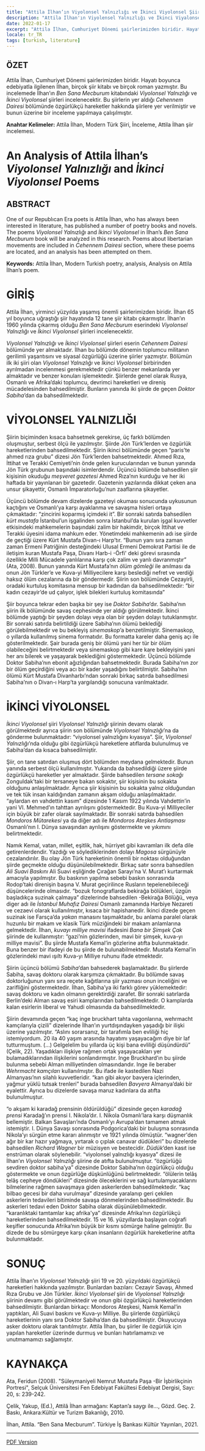 ```yaml
---
title: "Attila İlhan’ın Viyolonsel Yalnızlığı ve İkinci Viyolonsel Şiirleri Üzerine Bir İnceleme"
description: "Attila İlhan'ın Viyolensel Yalnızlığı ve İkinci Viyalonsel şiirlerindeki imgeler ve anlamlar nasıl aktarılmaktadır?"
date: 2022-01-17
excerpt: "Attila İlhan, Cumhuriyet Dönemi şairlerimizden biridir. Hayatı boyunca edebiyatla ilgilenen İlhan, birçok şiir kitabı ve birçok roman yazmıştır. Bu incelemede İlhan’ın _Ben Sana Mecburum_ kitabındaki _Viyolonsel Yalnızlığı_ ve _İkinci Viyolonsel_ şiirleri incelenecektir. Bu şiirlerin yer aldığı _Cehennem Dairesi_ bölümünde özgürlükçü hareketler hakkında şiirlere yer verilmiştir ve bunun üzerine bir inceleme yapılmaya çalışılmıştır."
locale: tr_TR
tags: [turkish, literature]
---
```

## ÖZET

Attila İlhan, Cumhuriyet Dönemi şairlerimizden biridir. 
Hayatı boyunca edebiyatla ilgilenen İlhan, birçok şiir kitabı ve birçok roman yazmıştır. 
Bu incelemede İlhan’ın _Ben Sana Mecburum_ kitabındaki _Viyolonsel Yalnızlığı_ ve _İkinci Viyolonsel_ şiirleri incelenecektir. 
Bu şiirlerin yer aldığı _Cehennem Dairesi_ bölümünde özgürlükçü hareketler hakkında şiirlere yer verilmiştir ve bunun üzerine bir inceleme yapılmaya çalışılmıştır.

**Anahtar Kelimeler:** Attila İlhan, Modern Türk Şiiri, İnceleme, Attila İlhan şiir incelemesi.

# An Analysis of Attila İlhan’s _Viyolonsel Yalnızlığı_ and _İkinci Viyolonsel_ Poems

## ABSTRACT

One of our Republıcan Era poets is Attila İlhan, who has always been interested in literature, has published a number of poetry books and novels. 
The poems _Viyolonsel Yalnızlığı_ and _İkinci Viyolonsel_ in İlhan’s _Ben Sana Mecburum_ book will be analyzed in this research. 
Poems about libertarian movements are included in _Cehennem Dairesi_ section, where these poems are located, and an analysis has been attempted on them.

**Keywords:** Attila İlhan, Modern Turkish poetry, analysis, Analysis on Attila İlhan’s poem.

# GİRİŞ

Attila İlhan, yirminci yüzyılda yaşamış önemli şairlerimizden biridir. 
İlhan 65 yıl boyunca uğraştığı şiir hayatında 12 tane şiir kitabı çıkarmıştır. 
İlhan’ın 1960 yılında çıkarmış olduğu _Ben Sana Mecburum_ eserindeki _Viyolonsel Yalnızlığı_ ve _İkinci Viyolonsel_ şiirleri incelenecektir. 

_Viyolonsel Yalnızlığı_ ve _İkinci Viyolonsel_ şiirleri eserin _Cehennem Dairesi_ bölümünde yer almaktadır. 
İlhan bu bölümde dönemin toplumcu militanın gerilimli yaşantısını ve siyasal özgürlüğü üzerine şiirler yazmıştır. 
Bölümün ilk iki şiiri olan _Viyolonsel Yalnızlığı_ ve _İkinci Viyolonsel_ birbirinden ayrılmadan incelenmesi gerekmektedir çünkü benzer mekanlarda yer almaktadır ve benzer konuları işlemektedir. 
Şiirlerde genel olarak Rusya, Osmanlı ve Afrika’daki toplumcu, devrimci hareketleri ve direniş mücadelesinden bahsedilmiştir. 
Bunların yanında iki şiirde de geçen _Doktor Sabiha_’dan da bahsedilmektedir. 

# VİYOLONSEL YALNIZLIĞI

Şiirin biçiminden kısaca bahsetmek gerekirse, üç farklı bölümden oluşmuştur, serbest ölçü ile yazılmıştır. 
Şiirde Jön Türk’lerden ve özgürlük hareketlerinden bahsedilmektedir. 
Şiirin ikinci bölümünde geçen “paris’te ahmed rıza grubu” dizesi Jön Türk’lerden bahsetmektedir. 
Ahmed Rıza, İttihat ve Terakki Cemiyeti’nin önde gelen kurucularından ve bunun yanında Jön Türk grubunun başındaki isimlerdendir. 
Üçüncü bölümde bahsedilen şiir kişisinin okuduğu _meşveret gazetesi_ Ahmed Rıza’nın kurduğu ve her iki haftada bir yayınlanan bir gazetedir. 
Gazetenin yazılarında dikkat çeken ana unsur şikayettir, Osmanlı İmparatorluğu’nun zaaflarına şikayetler. 

Üçüncü bölümde devam dizelerde gazeteyi okuması sonucunda uykusunun kaçtığını ve Osmanlı’ya karşı ayaklanma ve savaşma hisleri ortaya çıkmaktadır: 
“zincirini koparmış içimdeki it”. Bir sonraki satırda bahsedilen _kürt mustafa_ İstanbul’un işgalinden sonra İstanbul’da kurulan işgal kuvvetler 
etkisindeki mahkemelerin başındaki zalim bir hakimdir, birçok İttihat ve Terakki üyesini idama mahkum eder. Yönetimdeki mahkemenin adı ise şiirde de geçtiği 
üzere Kürt Mustafa Divan-ı Harp’tır. “Bunun yanı sıra zaman zaman Ermeni Patriğinin desteğindeki Ulusal Ermeni Demokrat Partisi ile de iletişim kuran Mustafa Paşa,
Divanı Harb-i -Örfi' deki görevi sırasında özellikle Milli Mücadele yanlılarına karşı çok zalim ve yanlı davranmıştır” (Ata, 2008). Bunun yanında Kürt Mustafa’nın _ölüm 
gömleği_ ile anılması da onun Jön Türkler’e ve Kuva-yi Milliyecilere karşı beslediği nefret ve verdiği haksız ölüm cezalarına da bir göndermedir. 
Şiirin son bölümünde Cezayirli, oradaki kurtuluş komitasına mensup bir kadından da bahsedilmektedir: “bir kadın cezayir’de ud çalıyor, işlek bilekleri kurtuluş komitasında”

Şiir boyunca tekrar eden başka bir şey ise _Doktor Sabiha_’dır. Sabiha’nın şiirin ilk bölümünde savaş cephesinde yer aldığı görülmektedir. 
İkinci bölümde yaptığı bir şeyden dolayı veya olan bir şeyden dolayı tutuklanmıştır. Bir sonraki satırda belirtildiği üzere Sabiha’nın ölümü beklediği 
görülebilmektedir ve bu bekleyiş _sinemaskop_’a benzetilmiştir. Sinemaskop, o yıllarda kullanılmış sinema formatıdır. Bu formatta kareler daha geniş açı ile 
gösterilmektedir. Şair burada geniş bir ölümü yani her tür bir ölüm olabileceğini belirtmektedir veya sinemaskop gibi kare kare bekleyişini yani her anı bilerek ve 
yaşayarak beklediğini göstermektedir. Üçüncü bölümde Doktor Sabiha’nın ebonit ağızlığından bahsetmektedir. Burada Sabiha’nın zor bir ölüm geçirdiğini veya acı bir 
kader yaşadığını belirtilmiştir. Sabiha’nın ölümü Kürt Mustafa Divanharbı’ndan sonraki birkaç satırda bahsedilmesi Sabiha’nın o Divan-ı Harp’ta yargılandığı sonucuna varılmaktadır.

# İKİNCİ VİYOLONSEL

_İkinci Viyolonsel_ şiiri _Viyolonsel Yalnızlığı_ şiirinin devamı olarak görülmektedir ayrıca şiirin son bölümünde _Viyolonsel Yalnızlığı_’na da gönderme bulunmaktadır: 
“viyolonsel yalnızlığını kıyasıya”. Şiir, _Viyolonsel Yalnızlığı_’nda olduğu gibi özgürlükçü hareketlere atıflarda bulunulmuş ve Sabiha’dan da kısaca bahsedilmiştir. 

Şiir, on tane satırdan oluşmuş dört bölümden meydana gelmektedir. Bunun yanında serbest ölçü kullanılmıştır. Yukarıda da bahsedildiği üzere şiirde özgürlükçü hareketler 
yer almaktadır. Şiirde bahsedilen _tersane sokağı_ Zonguldak’taki bir tersaneye bakan sokaktır, şiir kişisinin bu sokakta olduğunu anlaşılmaktadır. Ayrıca şiir kişisinin bu 
sokakta yalnız olduğundan ve tek tük insan kaldığından zamanın akşam olduğu anlaşılmaktadır. “aylardan en vahdettin kasım” dizesinde 1 Kasım 1922 yılında Vahdettin’in 
yani VI. Mehmed’ın tahttan ayrılışını göstermektedir. Bu Kuva-yi Milliyeciler için büyük bir zafer olarak sayılmaktadır. Bir sonraki satırda bahsedilen _Mondoros 
Mütarekesi_ ya da diğer adı ile _Mondoros Ateşkes Antlaşması_ Osmanlı’nın I. Dünya savaşından ayrılışını göstermekte ve yıkımını belirtmektedir. 
	
Namık Kemal, vatan, millet, eşitlik, hak, hürriyet gibi kavramları ilk defa dile getirenlerdendir. Yazdığı ve söylediklerinden dolayı _Magosa_ sürgünüyle cezalandırılır.
Bu olay Jön Türk hareketinin önemli bir noktası olduğundan şiirde geçmekte olduğu düşünülebilmektedir. Birkaç satır sonra bahsedilen _Ali Suavi Baskını_ Ali Suavi 
eşliğinde Çırağan Sarayı’na V. Murat’ı kurtarmak amacıyla yapılmıştır. Bu baskının yapılma sebebi baskın sonrasında Rodop’taki direnişin başına V. Murat geçirilince 
Rusların tepelenebileceği düşüncelerinde olmasıdır. “bozuk fonograflarda bekirağa bölükleri, üzgün başladıkça suzinak çalmaya” dizelerinde bahsedilen -Bekirağa Bölüğü_ 
veya diger adı ile _İstanbul Muhafız Dairesi_ Osmanlı zamanında Harbiye Nezareti ve cezaevi olarak kullanılmıştır, kısaca bir hapishanedir. İkinci dizede geçen suzinak ise 
Farsça’da _yakan_ manasını taşımaktadır, bu anlama paralel olarak huzunlu bir makam ve klasik Türk müziğindeki bir makam anlamlarına gelmektedir. İlhan, _kuvayı milliye 
mavisi_ ifadesini _Bana bir Şimşek Çak_ şiirinde de kullanmıştır: “gazi’nin gözlerinden, mavi bir şimşek, kuva-yı milliye mavisi”. Bu şiirde Mustafa Kemal’in gözlerine 
atıfta bulunmaktadır. Buna benzer bir ifadeyi de bu şiirde de bulunabilmektedir. Mustafa Kemal’in gözlerindeki mavi ışıltı Kuva-yı Milliye ruhunu ifade etmektedir. 

Şiirin üçüncü bölümü _Sabiha_’dan bahsederek başlamaktadır. Bu şiirlerde Sabiha, savaş doktoru olarak karşımıza çıkmaktadır. Bu bölümde savaş doktorluğunun yanı sıra 
reçete kağıtlarına şiir yazması onun inceliğini ve zarifliğini göstermektedir. İlhan, Sabiha’ya iki farklı görev yüklemektedir: savaş doktoru ve kadın olmanın 
gerektirdiği zarafet. Bir sonraki satırlarda Berlin’deki Alman savaş esiri kamplarından bahsedilmektedir. O kamplarda kalan esirlerin liberal ve Yahudi olmasında da 
bahsedilmektedir. 

Şiirin devamında geçen “kaç inge bruckhart tahta vagonlarına, wehrmacht kamçılarıyla çizili” dizelerinde İlhan’ın yurtdışındayken yaşadığı bir ilişki üzerine 
yazılmıştır.  “Aslını sorarsanız, bir tarafımla ben evliliği hiç istemiyordum. 20 ila 40 yaşım arasında hayatımı yaşayacağım diye bir laf tutturmuştum. (…) 
Gelgelelim bu yıllarda üç kişi bana evliliği düşündürdü” (Çelik, 22). Yaşadıkları ilişkiye rağmen ortak yaşayacakları yer bulamadıklarından ilişkilerini sonlandırmıştır. 
Inge Bruckhard’ın bu şiirde bulunma sebebi Alman milliyetinden olmasındandır. Inge ile beraber _Wehrmacht kamçıları_ kullanılmıştır. Bu ifade ile kastedilen Nazi 
Almanyası’nın silahlı kuvvetleridir. “​​kan gibi akıyor bavyera içlerinden, yağmur yüklü tutsak trenleri” burada bahsedilen _Bavyera_ Almanya’daki bir eyalettir. 
Ayrıca bu dizelerde savaşa maruz kadınlara da atıfta bulunulmuştur. 
 
“o akşam ki karadağ prensinin öldürüldüğü” dizesinde geçen _karadağ prensi_ Karadağ’ın prensi I. Nikola’dır. I. Nikola Osmanlı’lara karşı düşmanlık bellemiştir. 
Balkan Savaşları’nda Osmanlı’yı Avrupa’dan tamamen atmak istemiştir. I. Dünya Savaşı sonrasında Podgorica’daki bir buluşma sonrasında Nikola’yı sürgün etme kararı
alınmıştır ve 1921 yılında ölmüştür. “wagner'den ağır bir kar hazır yağmaya, yırtarak o çıplak canavar düdükleri” bu dizelerde bahsedilen _Richard Wagner_ bir müzisyen 
ve bestecidir. _Düdük_’den kasıt ise enstrüman olarak söylenebilir. “viyolonsel yalnızlığı kıyasıya” dizesi ile İlhan’ın _Viyolonsel Yalnızlığı_ şiirine de atıfta 
bulunulmuştur. “özgürlüğü sevdiren doktor sabiha’ya” dizesinde Doktor Sabiha’nın özgürlükçü olduğu göstermekte ve onun özgürlüğe düşkünlüğünü belirtmektedir. 
“ölülerin telâş telâş cepheye döndükleri” dizesinde öleceklerini ve sağ kurtulamyacaklarını bilmelerine rağmen savaşmaya giden askerlerden bahsedilmektedir. 
“kaç bilbao gecesi bir daha vurulmaya” dizesinde yaralanıp geri çekilen askerlerin tedavileri bitiminde savaşa dönmelerinden bahsedilmektedir. Bu askerleri 
tedavi eden Doktor Sabiha olarak düşünülebilmektedir. “karanlıktaki tamtamlar kaç afrika'ya” dizesinde Afrika’nın özgürlükçü hareketlerinden bahsedilmektedir. 
15 ve 16. yüzyıllarda başlayan coğrafi keşifler sonucunda Afrika’nın büyük bir kısmı sömürge haline gelmiştir. Bu dizede de bu sömürgeye karşı çıkan insanların özgürlük 
hareketlerine atıfta bulunmaktadır.

# SONUÇ

Attila İlhan’ın _Viyolonsel Yalnızlığı_ şiiri 19 ve 20. yüzyıldaki özgürlükçü hareketleri hakkında yazılmıştır. 
Bunlardan bazıları: Cezayir Savaşı, Ahmed Rıza Grubu ve Jön Türkler. _İkinci Viyolonsel_ şiiri de _Viyolonsel Yalnızlığı_ şiirinin devamı gibi görülmektedir ve 
onun gibi özgürlükçü hareketlerinden bahsedilmiştir. Bunlardan birkaçı: Mondoros Ateşkesi, Namık Kemal’in yaptıkları, Ali Suavi baskını ve Kuva-yı Milliye. 
Bu şiirlerde özgürlükçü hareketlerinin yanı sıra Doktor Sabiha’dan da bahsedilmiştir. Okuyucuya asker doktoru olarak tanıtılmıştır. Attila İlhan, bu şiirler ile 
özgürlük için yapılan hareketler üzerinde durmuş ve bunları hatırlamamızı ve unutmamamızı sağlamıştır. 

# KAYNAKÇA
Ata, Feridun (2008). "Süleymaniyeli Nemrut Mustafa Paşa -Bir İşbirlikçinin Portresi", Selçuk Üniversitesi Fen Edebiyat Fakültesi Edebiyat Dergisi, Sayı: 20, s: 239-242.

Çelik, Yakup, (Ed.), Attilâ İlhan armağanı: Kaptan’a saygı ile…, Gözd. Geç. 2. Baskı, Ankara:Kültür ve Turizm Bakanlığı, 2010.

İlhan, Attila. “Ben Sana Mecburum”. Türkiye İş Bankası Kültür Yayınları, 2021.

---

[PDF Version](/pdfs/attila-ilhan-viyolonsel.pdf)